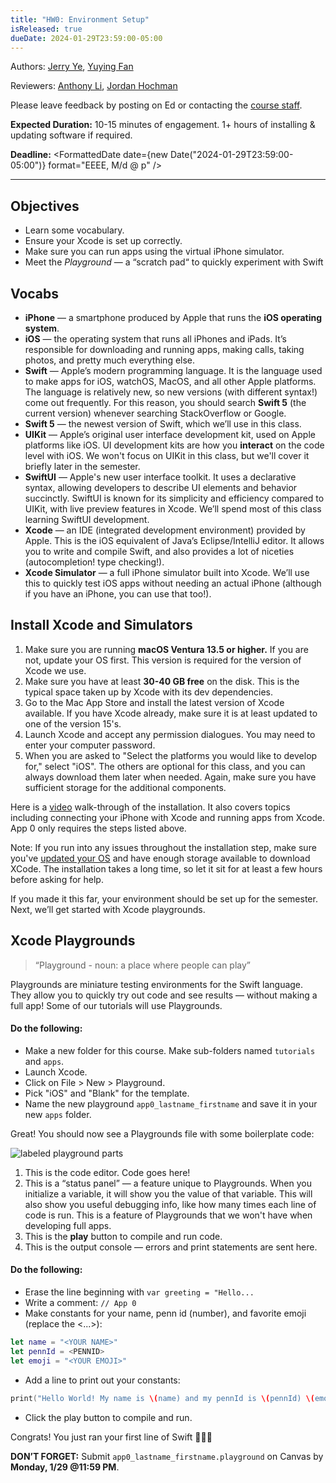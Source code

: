 ```yaml
---
title: "HW0: Environment Setup"
isReleased: true
dueDate: 2024-01-29T23:59:00-05:00
---
```


Authors: [Jerry Ye](https://github.com/jerry1ye10), [Yuying Fan](https://github.com/fyy26)

Reviewers: [Anthony Li](https://github.com/anli5005), [Jordan Hochman](https://github.com/jhawk0224)

Please leave feedback by posting on Ed or contacting the [course staff](/).

**Expected Duration:** 10-15 minutes of engagement. 1+ hours of installing & updating software if required.

**Deadline:** <FormattedDate date={new Date("2024-01-29T23:59:00-05:00")} format="EEEE, M/d @ p" />

- - - -

## Objectives

* Learn some vocabulary.
* Ensure your Xcode is set up correctly.
* Make sure you can run apps using the virtual iPhone simulator.
* Meet the _Playground_ — a “scratch pad“ to quickly experiment with Swift

## Vocabs

* **iPhone** — a smartphone produced by Apple that runs the **iOS operating system**.
* **iOS** — the operating system that runs all iPhones and iPads. It’s responsible for downloading and running apps,
  making calls, taking photos, and pretty much everything else.
* **Swift** — Apple’s modern programming language. It is the language used to make apps for iOS, watchOS, MacOS, and all
  other Apple platforms. The language is relatively new, so new versions (with different syntax!) come out frequently.
  For this reason, you should search **Swift 5** (the current version) whenever searching StackOverflow or Google.
* **Swift 5** — the newest version of Swift, which we’ll use in this class.
* **UIKit** — Apple’s original user interface development kit, used on Apple platforms like iOS. UI development kits are
  how you **interact** on the code level with iOS. We won't focus on UIKit in this class, but we'll cover it briefly
  later in the semester.
* **SwiftUI** — Apple's new user interface toolkit. It uses a declarative syntax, allowing developers to describe UI
  elements and behavior succinctly. SwiftUI is known for its simplicity and efficiency compared to UIKit, with live
  preview features in Xcode. We’ll spend most of this class learning SwiftUI development.
* **Xcode** — an IDE (integrated development environment) provided by Apple. This is the iOS equivalent of Java’s
  Eclipse/IntelliJ editor. It allows you to write and compile Swift, and also provides a lot of niceties
  (autocompletion! type checking!).
* **Xcode Simulator** — a full iPhone simulator built into Xcode. We’ll use this to quickly test iOS apps without
  needing an actual iPhone (although if you have an iPhone, you can use that too!).

## Install Xcode and Simulators

1. Make sure you are running **macOS Ventura 13.5 or higher.** If you are not, update your OS first. This version is
   required for the version of Xcode we use.
2. Make sure you have at least **30-40 GB free** on the disk. This is the typical space taken up by Xcode with its dev
   dependencies.
3. Go to the Mac App Store and install the latest version of Xcode available. If you have Xcode already, make sure it is
   at least updated to one of the version 15's.
4. Launch Xcode and accept any permission dialogues. You may need to enter your computer password.
5. When you are asked to "Select the platforms you would like to develop for," select "iOS". The others are optional for
   this class, and you can always download them
   later when needed. Again, make sure you have sufficient storage for the additional components.

Here is a [video](https://www.youtube.com/watch?v=LBYj-xVvM1k) walk-through of the installation. It also covers topics
including connecting your iPhone with Xcode and running apps from Xcode. App 0 only requires the steps listed above.

Note: If you run into any issues throughout the installation step, make sure
you've [updated your OS](https://support.apple.com/guide/mac-help/get-macos-updates-mchlpx1065/mac) and have enough
storage available to download XCode. The installation takes a long time, so let it sit for at least a few hours before
asking for help.

If you made it this far, your environment should be set up for the semester. Next, we’ll get started with Xcode
playgrounds.

## Xcode Playgrounds

> “Playground - noun: a place where people can play”

Playgrounds are miniature testing environments for the Swift language. They allow you to quickly try out code and see
results — without making a full app! Some of our tutorials will use Playgrounds.

#### Do the following:

- Make a new folder for this course. Make sub-folders named `tutorials` and `apps`.
- Launch Xcode.
- Click on File > New > Playground.
- Pick "iOS" and "Blank" for the template.
- Name the new playground `app0_lastname_firstname` and save it in your new `apps` folder.

Great! You should now see a Playgrounds file with some boilerplate code:

<img src="/~cis1951/images/playground_parts.png" alt="labeled playground parts"/>

1. This is the code editor. Code goes here!
2. This is a “status panel” — a feature unique to Playgrounds. When you initialize a variable, it will show you the
   value of that variable. This will also show you useful debugging info, like how many times each line of code is run.
   This is a feature of Playgrounds that we won't have when developing full apps.
3. This is the **play** button to compile and run code.
4. This is the output console — errors and print statements are sent here.

#### Do the following:

- Erase the line beginning with `var greeting = "Hello...`
- Write a comment: `// App 0`
- Make constants for your name, penn id (number), and favorite emoji (replace the \<...\>):

```swift
let name = "<YOUR NAME>"
let pennId = <PENNID>
let emoji = "<YOUR EMOJI>"
```

- Add a line to print out your constants:

```swift
print("Hello World! My name is \(name) and my pennId is \(pennId) \(emoji)")
```

- Click the play button to compile and run.

Congrats! You just ran your first line of Swift 🎉🎉🎉

**DON’T FORGET:** Submit `app0_lastname_firstname.playground` on Canvas by **Monday, 1/29 @11:59 PM**.
